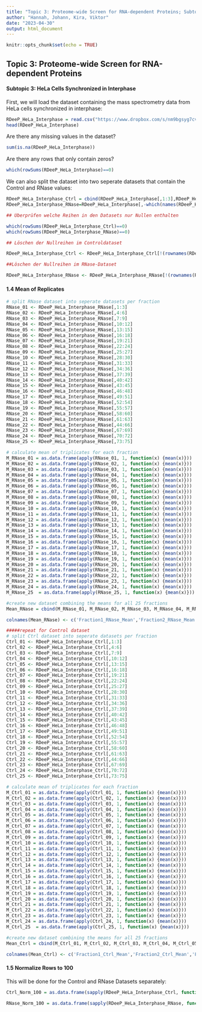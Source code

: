 ```yaml
---
title: "Topic 3: Proteome-wide Screen for RNA-dependent Proteins; Subtopic 3: HeLa synchronized in Interphase"
author: "Hannah, Johann, Kira, Viktor"
date: "2023-04-30"
output: html_document
---
```


```r
knitr::opts_chunk$set(echo = TRUE)
```

## Topic 3: Proteome-wide Screen for RNA-dependent Proteins

#### Subtopic 3: HeLa Cells Synchronized in Interphase

First, we will load the dataset containing the mass spectrometry data from HeLa cells synchronized in interphase:

```r
RDeeP_HeLa_Interphase = read.csv("https://www.dropbox.com/s/nm9bgsyg7cv6wu1/RDeeP_HeLa_Interphase.csv?dl=1", header=TRUE, row.names=1, sep = ";")
head(RDeeP_HeLa_Interphase)
```

Are there any missing values in the dataset?

```r
sum(is.na(RDeeP_HeLa_Interphase))
```

Are there any rows that only contain zeros?

```r
which(rowSums(RDeeP_HeLa_Interphase)==0)
```

We can also split the dataset into two seperate datasets that contain the Control and RNase values:

```r
RDeeP_HeLa_Interphase_Ctrl = cbind(RDeeP_HeLa_Interphase[,1:3],RDeeP_HeLa_Interphase[,7:9],RDeeP_HeLa_Interphase[,13:15],RDeeP_HeLa_Interphase[,19:21],RDeeP_HeLa_Interphase[,25:27],RDeeP_HeLa_Interphase[,31:33],RDeeP_HeLa_Interphase[,37:39],RDeeP_HeLa_Interphase[,43:45],RDeeP_HeLa_Interphase[,49:51],RDeeP_HeLa_Interphase[,55:57],RDeeP_HeLa_Interphase[,61:63],RDeeP_HeLa_Interphase[,67:69],RDeeP_HeLa_Interphase[,73:75],RDeeP_HeLa_Interphase[,79:81],RDeeP_HeLa_Interphase[,85:87],RDeeP_HeLa_Interphase[,91:93],RDeeP_HeLa_Interphase[,97:99],RDeeP_HeLa_Interphase[,103:105],RDeeP_HeLa_Interphase[,109:111],RDeeP_HeLa_Interphase[,115:117],RDeeP_HeLa_Interphase[,121:123],RDeeP_HeLa_Interphase[,127:129],RDeeP_HeLa_Interphase[,133:135],RDeeP_HeLa_Interphase[,139:141],RDeeP_HeLa_Interphase[,145:147])
RDeeP_HeLa_Interphase_RNase=RDeeP_HeLa_Interphase[,-which(names(RDeeP_HeLa_Interphase) %in% colnames(RDeeP_HeLa_Interphase_Ctrl))]
```

```r
## Überprüfen welche Reihen in den Datasets nur Nullen enthalten

which(rowSums(RDeeP_HeLa_Interphase_Ctrl)==0)
which(rowSums(RDeeP_HeLa_Interphase_RNase)==0)

## Löschen der Nullreihen im Controldataset

RDeeP_HeLa_Interphase_Ctrl <- RDeeP_HeLa_Interphase_Ctrl[!(rownames(RDeeP_HeLa_Interphase_Ctrl)%in% c("FHOD3_HUMAN","P210L_HUMAN","PKD1_HUMAN","TGM7_HUMAN","KIF1A_HUMAN")),]

##Löschen der Nullreihen im RNase-Dataset

RDeeP_HeLa_Interphase_RNase <- RDeeP_HeLa_Interphase_RNase[!(rownames(RDeeP_HeLa_Interphase_RNase) %in% c("FHOD3_HUMAN","P210L_HUMAN","PKD1_HUMAN","TGM7_HUMAN", "KIF1A_HUMAN")),]
```

#### 1.4 Mean of Replicates

```r

# split RNase dataset into seperate datasets per fraction
RNase_01 <- RDeeP_HeLa_Interphase_RNase[,1:3]
RNase_02 <- RDeeP_HeLa_Interphase_RNase[,4:6]
RNase_03 <- RDeeP_HeLa_Interphase_RNase[,7:9]
RNase_04 <- RDeeP_HeLa_Interphase_RNase[,10:12]
RNase_05 <- RDeeP_HeLa_Interphase_RNase[,13:15]
RNase_06 <- RDeeP_HeLa_Interphase_RNase[,16:18]
RNase_07 <- RDeeP_HeLa_Interphase_RNase[,19:21]
RNase_08 <- RDeeP_HeLa_Interphase_RNase[,22:24]
RNase_09 <- RDeeP_HeLa_Interphase_RNase[,25:27]
RNase_10 <- RDeeP_HeLa_Interphase_RNase[,28:30]
RNase_11 <- RDeeP_HeLa_Interphase_RNase[,31:33]
RNase_12 <- RDeeP_HeLa_Interphase_RNase[,34:36]
RNase_13 <- RDeeP_HeLa_Interphase_RNase[,37:39]
RNase_14 <- RDeeP_HeLa_Interphase_RNase[,40:42]
RNase_15 <- RDeeP_HeLa_Interphase_RNase[,43:45]
RNase_16 <- RDeeP_HeLa_Interphase_RNase[,46:48]
RNase_17 <- RDeeP_HeLa_Interphase_RNase[,49:51]
RNase_18 <- RDeeP_HeLa_Interphase_RNase[,52:54]
RNase_19 <- RDeeP_HeLa_Interphase_RNase[,55:57]
RNase_20 <- RDeeP_HeLa_Interphase_RNase[,58:60]
RNase_21 <- RDeeP_HeLa_Interphase_RNase[,61:63]
RNase_22 <- RDeeP_HeLa_Interphase_RNase[,44:66]
RNase_23 <- RDeeP_HeLa_Interphase_RNase[,67:69]
RNase_24 <- RDeeP_HeLa_Interphase_RNase[,70:72]
RNase_25 <- RDeeP_HeLa_Interphase_RNase[,73:75]

# calculate mean of triplicates for each fraction
M_RNase_01 = as.data.frame(apply(RNase_01, 1, function(x) {mean(x)}))
M_RNase_02 = as.data.frame(apply(RNase_02, 1, function(x) {mean(x)}))
M_RNase_03 = as.data.frame(apply(RNase_03, 1, function(x) {mean(x)}))
M_RNase_04 = as.data.frame(apply(RNase_04, 1, function(x) {mean(x)}))
M_RNase_05 = as.data.frame(apply(RNase_05, 1, function(x) {mean(x)}))
M_RNase_06 = as.data.frame(apply(RNase_06, 1, function(x) {mean(x)}))
M_RNase_07 = as.data.frame(apply(RNase_07, 1, function(x) {mean(x)}))
M_RNase_08 = as.data.frame(apply(RNase_08, 1, function(x) {mean(x)}))
M_RNase_09 = as.data.frame(apply(RNase_09, 1, function(x) {mean(x)}))
M_RNase_10 = as.data.frame(apply(RNase_10, 1, function(x) {mean(x)}))
M_RNase_11 = as.data.frame(apply(RNase_11, 1, function(x) {mean(x)}))
M_RNase_12 = as.data.frame(apply(RNase_12, 1, function(x) {mean(x)}))
M_RNase_13 = as.data.frame(apply(RNase_13, 1, function(x) {mean(x)}))
M_RNase_14 = as.data.frame(apply(RNase_14, 1, function(x) {mean(x)}))
M_RNase_15 = as.data.frame(apply(RNase_15, 1, function(x) {mean(x)}))
M_RNase_16 = as.data.frame(apply(RNase_16, 1, function(x) {mean(x)}))
M_RNase_17 = as.data.frame(apply(RNase_17, 1, function(x) {mean(x)}))
M_RNase_18 = as.data.frame(apply(RNase_18, 1, function(x) {mean(x)}))
M_RNase_19 = as.data.frame(apply(RNase_19, 1, function(x) {mean(x)}))
M_RNase_20 = as.data.frame(apply(RNase_20, 1, function(x) {mean(x)}))
M_RNase_21 = as.data.frame(apply(RNase_21, 1, function(x) {mean(x)}))
M_RNase_22 = as.data.frame(apply(RNase_22, 1, function(x) {mean(x)}))
M_RNase_23 = as.data.frame(apply(RNase_23, 1, function(x) {mean(x)}))
M_RNase_24 = as.data.frame(apply(RNase_24, 1, function(x) {mean(x)}))
M_RNase_25  = as.data.frame(apply(RNase_25, 1, function(x) {mean(x)}))

#create new dataset combining the means for all 25 fractions
Mean_RNase = cbind(M_RNase_01, M_RNase_02, M_RNase_03, M_RNase_04, M_RNase_05, M_RNase_06, M_RNase_07, M_RNase_08, M_RNase_09, M_RNase_10, M_RNase_11, M_RNase_12, M_RNase_13, M_RNase_14, M_RNase_15, M_RNase_16, M_RNase_17, M_RNase_18, M_RNase_19, M_RNase_20, M_RNase_21, M_RNase_22, M_RNase_23, M_RNase_24, M_RNase_25)

colnames(Mean_RNase) <- c('Fraction1_RNase_Mean','Fraction2_RNase_Mean','Fraction3_RNase_Mean','Fraction4_RNase_Mean','Fraction5_RNase_Mean','Fraction6_RNase_Mean','Fraction7_RNase_Mean','Fraction8_RNase_Mean','Fraction9_RNase_Mean','Fraction10_RNase_Mean','Fraction11_RNase_Mean','Fraction12_RNase_Mean','Fraction13_RNase_Mean','Fraction14_RNase_Mean','Fraction15_RNase_Mean','Fraction16_RNase_Mean','Fraction17_RNase_Mean','Fraction18_RNase_Mean','Fraction19_RNase_Mean','Fraction20_RNase_Mean','Fraction21_RNase_Mean','Fraction22_RNase_Mean','Fraction23_RNase_Mean','Fraction24_RNase_Mean','Fraction25_RNase_Mean')

#####repeat for Control dataset
# split Ctrl dataset into seperate datasets per fraction
Ctrl_01 <- RDeeP_HeLa_Interphase_Ctrl[,1:3]
Ctrl_02 <- RDeeP_HeLa_Interphase_Ctrl[,4:6]
Ctrl_03 <- RDeeP_HeLa_Interphase_Ctrl[,7:9]
Ctrl_04 <- RDeeP_HeLa_Interphase_Ctrl[,10:12]
Ctrl_05 <- RDeeP_HeLa_Interphase_Ctrl[,13:15]
Ctrl_06 <- RDeeP_HeLa_Interphase_Ctrl[,16:18]
Ctrl_07 <- RDeeP_HeLa_Interphase_Ctrl[,19:21]
Ctrl_08 <- RDeeP_HeLa_Interphase_Ctrl[,22:24]
Ctrl_09 <- RDeeP_HeLa_Interphase_Ctrl[,25:27]
Ctrl_10 <- RDeeP_HeLa_Interphase_Ctrl[,28:30]
Ctrl_11 <- RDeeP_HeLa_Interphase_Ctrl[,31:33]
Ctrl_12 <- RDeeP_HeLa_Interphase_Ctrl[,34:36]
Ctrl_13 <- RDeeP_HeLa_Interphase_Ctrl[,37:39]
Ctrl_14 <- RDeeP_HeLa_Interphase_Ctrl[,40:42]
Ctrl_15 <- RDeeP_HeLa_Interphase_Ctrl[,43:45]
Ctrl_16 <- RDeeP_HeLa_Interphase_Ctrl[,46:48]
Ctrl_17 <- RDeeP_HeLa_Interphase_Ctrl[,49:51]
Ctrl_18 <- RDeeP_HeLa_Interphase_Ctrl[,52:54]
Ctrl_19 <- RDeeP_HeLa_Interphase_Ctrl[,55:57]
Ctrl_20 <- RDeeP_HeLa_Interphase_Ctrl[,58:60]
Ctrl_21 <- RDeeP_HeLa_Interphase_Ctrl[,61:63]
Ctrl_22 <- RDeeP_HeLa_Interphase_Ctrl[,44:66]
Ctrl_23 <- RDeeP_HeLa_Interphase_Ctrl[,67:69]
Ctrl_24 <- RDeeP_HeLa_Interphase_Ctrl[,70:72]
Ctrl_25 <- RDeeP_HeLa_Interphase_Ctrl[,73:75]

# calculate mean of triplicates for each fraction
M_Ctrl_01 = as.data.frame(apply(Ctrl_01, 1, function(x) {mean(x)}))
M_Ctrl_02 = as.data.frame(apply(Ctrl_02, 1, function(x) {mean(x)}))
M_Ctrl_03 = as.data.frame(apply(Ctrl_03, 1, function(x) {mean(x)}))
M_Ctrl_04 = as.data.frame(apply(Ctrl_04, 1, function(x) {mean(x)}))
M_Ctrl_05 = as.data.frame(apply(Ctrl_05, 1, function(x) {mean(x)}))
M_Ctrl_06 = as.data.frame(apply(Ctrl_06, 1, function(x) {mean(x)}))
M_Ctrl_07 = as.data.frame(apply(Ctrl_07, 1, function(x) {mean(x)}))
M_Ctrl_08 = as.data.frame(apply(Ctrl_08, 1, function(x) {mean(x)}))
M_Ctrl_09 = as.data.frame(apply(Ctrl_09, 1, function(x) {mean(x)}))
M_Ctrl_10 = as.data.frame(apply(Ctrl_10, 1, function(x) {mean(x)}))
M_Ctrl_11 = as.data.frame(apply(Ctrl_11, 1, function(x) {mean(x)}))
M_Ctrl_12 = as.data.frame(apply(Ctrl_12, 1, function(x) {mean(x)}))
M_Ctrl_13 = as.data.frame(apply(Ctrl_13, 1, function(x) {mean(x)}))
M_Ctrl_14 = as.data.frame(apply(Ctrl_14, 1, function(x) {mean(x)}))
M_Ctrl_15 = as.data.frame(apply(Ctrl_15, 1, function(x) {mean(x)}))
M_Ctrl_16 = as.data.frame(apply(Ctrl_16, 1, function(x) {mean(x)}))
M_Ctrl_17 = as.data.frame(apply(Ctrl_17, 1, function(x) {mean(x)}))
M_Ctrl_18 = as.data.frame(apply(Ctrl_18, 1, function(x) {mean(x)}))
M_Ctrl_19 = as.data.frame(apply(Ctrl_19, 1, function(x) {mean(x)}))
M_Ctrl_20 = as.data.frame(apply(Ctrl_20, 1, function(x) {mean(x)}))
M_Ctrl_21 = as.data.frame(apply(Ctrl_21, 1, function(x) {mean(x)}))
M_Ctrl_22 = as.data.frame(apply(Ctrl_22, 1, function(x) {mean(x)}))
M_Ctrl_23 = as.data.frame(apply(Ctrl_23, 1, function(x) {mean(x)}))
M_Ctrl_24 = as.data.frame(apply(Ctrl_24, 1, function(x) {mean(x)}))
M_Ctrl_25  = as.data.frame(apply(Ctrl_25, 1, function(x) {mean(x)}))

#create new dataset combining the means for all 25 fractions
Mean_Ctrl = cbind(M_Ctrl_01, M_Ctrl_02, M_Ctrl_03, M_Ctrl_04, M_Ctrl_05, M_Ctrl_06, M_Ctrl_07, M_Ctrl_08, M_Ctrl_09, M_Ctrl_10, M_Ctrl_11, M_Ctrl_12, M_Ctrl_13, M_Ctrl_14, M_Ctrl_15, M_Ctrl_16, M_Ctrl_17, M_Ctrl_18, M_Ctrl_19, M_Ctrl_20, M_Ctrl_21, M_Ctrl_22, M_Ctrl_23, M_Ctrl_24, M_Ctrl_25)

colnames(Mean_Ctrl) <- c('Fraction1_Ctrl_Mean','Fraction2_Ctrl_Mean','Fraction3_Ctrl_Mean','Fraction4_Ctrl_Mean','Fraction5_Ctrl_Mean','Fraction6_Ctrl_Mean','Fraction7_Ctrl_Mean','Fraction8_Ctrl_Mean','Fraction9_Ctrl_Mean','Fraction10_Ctrl_Mean','Fraction11_Ctrl_Mean','Fraction12_Ctrl_Mean','Fraction13_Ctrl_Mean','Fraction14_Ctrl_Mean','Fraction15_Ctrl_Mean','Fraction16_Ctrl_Mean','Fraction17_Ctrl_Mean','Fraction18_Ctrl_Mean','Fraction19_Ctrl_Mean','Fraction20_Ctrl_Mean','Fraction21_Ctrl_Mean','Fraction22_Ctrl_Mean','Fraction23_Ctrl_Mean','Fraction24_Ctrl_Mean','Fraction25_Ctrl_Mean')


```

#### 1.5 Normalize Rows to 100

This will be done for the Control and RNase Datasets separately:

```r
Ctrl_Norm_100 = as.data.frame(sapply(RDeeP_HeLa_Interphase_Ctrl, function(i){(i/apply(RDeeP_HeLa_Interphase_Ctrl,1,sum))*100}))

RNase_Norm_100 = as.data.frame(sapply(RDeeP_HeLa_Interphase_RNase, function(i){(i/apply(RDeeP_HeLa_Interphase_RNase,1,sum))*100}))
```
